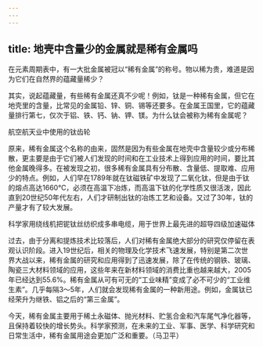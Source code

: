 ```yaml
---
---
---
```

title: 地壳中含量少的金属就是稀有金属吗
---




在元素周期表中，有一大批金属被冠以“稀有金属”的称号。物以稀为贵，难道是因为它们在自然界的蕴藏量稀少？

其实，说起蕴藏量，有些稀有金属还真不少呢！例如，钛是一种稀有金属，但它在地壳里的含量，比常见的金属铅、锌、铜、锡等还要多。在金属王国里，它的蕴藏量排行第七，仅次于铝、铁、钙、钠、钾、镁。为什么钛会被称为稀有金属呢？

航空航天业中使用的钛齿轮



原来，稀有金属这个名称的由来，固然是因为有些金属在地壳中含量较少或分布稀散，更主要是由于它们被人们发现的时间和在工业技术上得到应用的时间，要比其他金属晚得多。在被发现之初，很多稀有金属具有分布散、含量低、提取难、应用少的特点。例如，人们早在1789年就在钛磁铁矿中发现了二氧化钛，但是由于钛的熔点高达1660℃，必须在高温下冶炼，而高温下钛的化学性质又很活泼，因此直到20世纪50年代左右，人们才研制出钛的冶炼工艺和设备。又过了30年，钛的产量才有了较大发展。

科学家用绕线机把铌钛丝纺织成多串电缆，用于世界上最先进的超导四级加速磁体



过去，由于分离和提炼技术比较落后，人们对稀有金属绝大部分的研究仅停留在表观认识阶段。进入19世纪后，相关的物理及化学技术飞速发展，特别是第二次世界大战以来，稀有金属的研究和应用得到了迅速发展，除了在传统的钢铁、玻璃、陶瓷三大材料领域的应用，这些年来在新材料领域的消费比重也越来越大，2005年已经达到55.6%。稀有金属从可有可无的“工业味精”变成了必不可少的“工业维生素”。几乎每隔3～5年，人们就会发现稀有金属的一种新用途。例如，金属钛已经荣升为继铁、铝之后的“第三金属”。

今天，稀有金属主要用于稀土永磁体、抛光材料、贮氢合金和汽车尾气净化器等，且保持着较快的增长势头。科学家预测，在未来的工业、军事、医学、科学研究和日常生活中，稀有金属用途会更加广泛和重要。（马卫平）